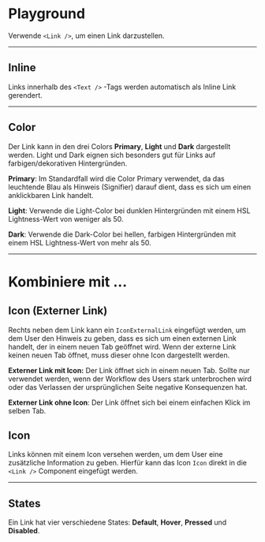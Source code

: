 # Playground

Verwende `<Link />`, um einen Link darzustellen.

<LiveCodeEditor alignCenter />

---

## Inline

Links innerhalb des `<Text />` -Tags werden automatisch als Inline Link
gerendert.

<LiveCodeEditor example="inlineText" alignCenter editorCollapsed />

---

## Color

Der Link kann in den drei Colors **Primary**, **Light** und **Dark** dargestellt
werden. Light und Dark eignen sich besonders gut für Links auf
farbigen/dekorativen Hintergründen.

<LiveCodeEditor example="primary" alignCenter editorCollapsed />

<LiveCodeEditor example="light" bgColor="dark" alignCenter editorCollapsed />

<LiveCodeEditor example="dark" bgColor="light" alignCenter editorCollapsed />

**Primary**: Im Standardfall wird die Color Primary verwendet, da das leuchtende
Blau als Hinweis (Signifier) darauf dient, dass es sich um einen anklickbaren
Link handelt.

**Light**: Verwende die Light-Color bei dunklen Hintergründen mit einem HSL
Lightness-Wert von weniger als 50.

**Dark**: Verwende die Dark-Color bei hellen, farbigen Hintergründen mit einem
HSL Lightness-Wert von mehr als 50.

---

# Kombiniere mit ...

## Icon (Externer Link)

Rechts neben dem Link kann ein `IconExternalLink` eingefügt werden, um dem User
den Hinweis zu geben, dass es sich um einen externen Link handelt, der in einem
neuen Tab geöffnet wird. Wenn der externe Link keinen neuen Tab öffnet, muss
dieser ohne Icon dargestellt werden.

<LiveCodeEditor example="external" alignCenter editorCollapsed />

**Externer Link mit Icon:** Der Link öffnet sich in einem neuen Tab. Sollte nur
verwendet werden, wenn der Workflow des Users stark unterbrochen wird oder das
Verlassen der ursprünglichen Seite negative Konsequenzen hat.

**Externer Link ohne Icon**: Der Link öffnet sich bei einem einfachen Klick im
selben Tab.

## Icon

Links können mit einem Icon versehen werden, um dem User eine zusätzliche
Information zu geben. Hierfür kann das Icon `Icon` direkt in die `<Link />`
Component eingefügt werden.

<LiveCodeEditor example="icon" alignCenter editorCollapsed />

---

## States

Ein Link hat vier verschiedene States: **Default**, **Hover**, **Pressed** und
**Disabled**.

<LiveCodeEditor example="disabled" alignCenter editorCollapsed />
